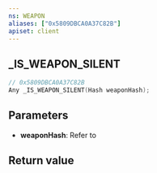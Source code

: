 ```yaml
---
ns: WEAPON
aliases: ["0x5809DBCA0A37C82B"]
apiset: client
---
```

## _IS_WEAPON_SILENT

```c
// 0x5809DBCA0A37C82B
Any _IS_WEAPON_SILENT(Hash weaponHash);
```


## Parameters
* **weaponHash**: Refer to <EmbeddedEnum type="eWeaponHash" />

## Return value
